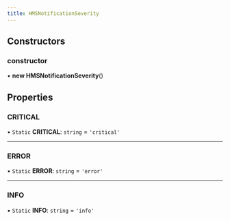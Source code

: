 ```yaml
---
title: HMSNotificationSeverity
---
```


## Constructors

### constructor

• **new HMSNotificationSeverity**()

## Properties

### CRITICAL

▪ `Static` **CRITICAL**: `string` = `'critical'`

---

### ERROR

▪ `Static` **ERROR**: `string` = `'error'`

---

### INFO

▪ `Static` **INFO**: `string` = `'info'`
